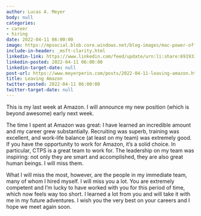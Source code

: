 ```yaml
---
author: Lucas A. Meyer
body: null
categories:
- career
- hiring
date: 2022-04-11 06:00:00
image: https://mpsocial.blob.core.windows.net/blog-images/mac-power-off.jpg
include-in-header: _msft-clarity.html
linkedin-link: https://www.linkedin.com/feed/update/urn:li:share:6919333255288627200
linkedin-posted: 2022-04-11 06:00:00
linkedin-target-date: null
post-url: https://www.meyerperin.com/posts/2022-04-11-leaving-amazon.html
title: Leaving Amazon
twitter-posted: 2022-04-11 06:00:00
twitter-target-date: null
---
```


This is my last week at Amazon. I will announce my new position (which is beyond awesome) early next week. 

The time I spent at Amazon was great: I have learned an incredible amount and my career grew substantially. Recruiting was superb, training was excellent, and work-life balance (at least on my team) was extremely good. If you have the opportunity to work for Amazon, it's a solid choice. In particular, CTPS is a great team to work for. The leadership on my team was inspiring: not only they are smart and accomplished, they are also great human beings. I will miss them.

What I will miss the most, however, are the people in my immediate team, many of whom I hired myself. I will miss you a lot. You are extremely competent and I'm lucky to have worked with you for this period of time, which now feels way too short. I learned a lot from you and will take it with me in my future adventures. I wish you the very best on your careers and I hope we meet again soon.
